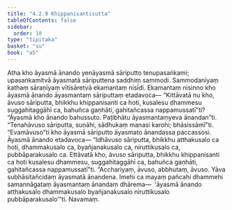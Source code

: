 ```yaml
---
title: "4.2.9 Khippanisantisutta"
tableOfContents: false
sidebar:
  order: 10
type: "tipitaka"
basket: "su"
book: "a5"
---
```



<DynamicBreadcrumb />

<Division number="169" book="a5" bookNo="16" page="176">

<Paragraph number="985" book="a5">
Atha kho āyasmā ānando yenāyasmā sāriputto tenupasaṅkami; upasaṅkamitvā āyasmatā sāriputtena saddhiṃ sammodi. Sammodanīyaṃ kathaṃ sāraṇīyaṃ vītisāretvā ekamantaṃ nisīdi. Ekamantaṃ nisinno kho āyasmā ānando āyasmantaṃ sāriputtaṃ etadavoca—
</Paragraph>

<Paragraph number="986" book="a5">
“Kittāvatā nu kho, āvuso sāriputta, bhikkhu khippanisanti ca hoti, kusalesu dhammesu suggahitaggāhī ca, bahuñca gaṇhāti, gahitañcassa nappamussatī”ti? “Āyasmā kho ānando bahussuto. Paṭibhātu āyasmantaṃyeva ānandan”ti. “Tenahāvuso sāriputta, suṇāhi, sādhukaṃ manasi karohi; bhāsissāmī”ti. “Evamāvuso”ti kho āyasmā sāriputto āyasmato ānandassa paccassosi. Āyasmā ānando etadavoca—
</Paragraph>

<Paragraph number="987" book="a5">
“Idhāvuso sāriputta, bhikkhu atthakusalo ca hoti, dhammakusalo ca, byañjanakusalo ca, niruttikusalo ca, pubbāparakusalo ca. Ettāvatā kho, āvuso sāriputta, bhikkhu khippanisanti ca hoti kusalesu dhammesu, suggahitaggāhī ca, bahuñca gaṇhāti, gahitañcassa nappamussatī”ti. “Acchariyaṃ, āvuso, abbhutaṃ, āvuso. Yāva subhāsitañcidaṃ āyasmatā ānandena. Imehi ca mayaṃ pañcahi dhammehi samannāgataṃ āyasmantaṃ ānandaṃ dhārema—  ‘āyasmā ānando atthakusalo dhammakusalo byañjanakusalo niruttikusalo pubbāparakusalo’”ti.

</Paragraph>
</Division>

<Paragraph number="988" type="center" book="a5">
Navamaṃ.
</Paragraph>